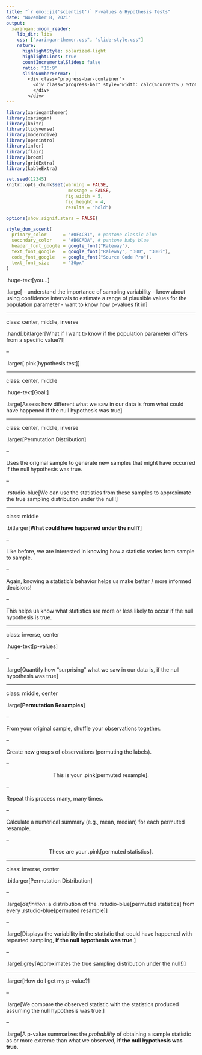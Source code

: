 ```yaml
---
title: "`r emo::ji('scientist')` P-values & Hypothesis Tests"
date: "November 8, 2021" 
output:
  xaringan::moon_reader:
    lib_dir: libs
    css: ["xaringan-themer.css", "slide-style.css"]
    nature:
      highlightStyle: solarized-light
      highlightLines: true
      countIncrementalSlides: false
      ratio: "16:9"
      slideNumberFormat: |
        <div class="progress-bar-container">
          <div class="progress-bar" style="width: calc(%current% / %total% * 100%);">
          </div>
        </div>
---
```


```r
library(xaringanthemer)
library(xaringan)
library(knitr)
library(tidyverse)
library(moderndive)
library(openintro)
library(infer)
library(flair)
library(broom)
library(gridExtra)
library(kableExtra)

set.seed(12345)
knitr::opts_chunk$set(warning = FALSE, 
                       message = FALSE, 
                      fig.width = 5, 
                      fig.height = 4, 
                      results = "hold")

options(show.signif.stars = FALSE)

style_duo_accent(
  primary_color      = "#0F4C81", # pantone classic blue
  secondary_color    = "#B6CADA", # pantone baby blue
  header_font_google = google_font("Raleway"),
  text_font_google   = google_font("Raleway", "300", "300i"),
  code_font_google   = google_font("Source Code Pro"),
  text_font_size     = "30px"
)
```

.huge-text[you...]

.large[
- understand the importance of sampling variability
- know about using confidence intervals to estimate a range of plausible values
for the population parameter
- want to know how p-values fit in
]

---

class: center, middle, inverse

.hand[.bitlarger[What if I want to know if the population parameter differs from a 
specific value?]]

--

.larger[.pink[hypothesis test]]

---

class: center, middle 

.huge-text[Goal:] 

.large[Assess how different what we saw in our data is from what could have
happened if the null hypothesis was true] 

---

class: center, middle, inverse

.larger[Permutation Distribution]

--

Uses the original sample to generate new samples that might have occurred if 
the null hypothesis was true. 

--

.rstudio-blue[We can use the statistics from these samples to approximate the
true sampling distribution under the null!]

---

class: middle

.bitlarger[**What could have happened under the null?**]

--

Like before, we are interested in knowing how a statistic varies from sample to 
sample.

--

Again, knowing a statistic's behavior helps us make better / more informed
decisions!

--

This helps us know what statistics are more or less likely to occur if the 
null hypothesis is true.

---

class: inverse, center

.huge-text[p-values]

--

.large[Quantify how "surprising" what we saw in our data is, if the null
hypothesis was true]

---

class: middle, center

.large[**Permutation Resamples**]

--

From your original sample, shuffle your observations together. 

--

Create new groups of observations (permuting the labels). 

--

<center>
This is your .pink[permuted resample]. 
</center>

--

Repeat this process many, many times. 

--

Calculate a numerical summary (e.g., mean, median) for each permuted resample. 

--

<center>
These are your .pink[permuted statistics]. 
</center>


---

class: inverse, center

.bitlarger[Permutation Distribution]

--

.large[*definition*: a distribution of the .rstudio-blue[permuted statistics]
from every .rstudio-blue[permuted resample]]

--

.large[Displays the variability in the statistic that could have happened with 
repeated sampling, **if the null hypothesis was true**.] 

--

.large[.grey[Approximates the true sampling distribution under the
null!]]

---

.larger[How do I get my p-value?]

--

.large[We compare the observed statistic with the statistics produced assuming 
the null hypothesis was true.]

--

.large[A p-value summarizes the *probability* of obtaining a sample statistic
as or more extreme than what we observed, **if the null hypothesis was true**.



